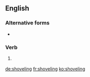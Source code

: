 ==English==

===Alternative forms===
* {{l|en|shoveling}} {{qualifier|British}}

===Verb===
{{head|en}}

# {{context|American spelling|lang=en}} {{present participle of|shovel|lang=en}}

[[de:shoveling]]
[[fr:shoveling]]
[[ko:shoveling]]